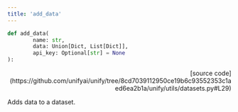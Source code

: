 ```yaml
---
title: 'add_data'
---
```


```python
def add_data(
        name: str,
        data: Union[Dict, List[Dict]],
        api_key: Optional[str] = None
):
```

<p align="right">[source code](https://github.com/unifyai/unify/tree/8cd7039112950ce19b6c93552353c1aed6ea2b1a/unify/utils/datasets.py#L29)</p>

Adds data to a dataset.